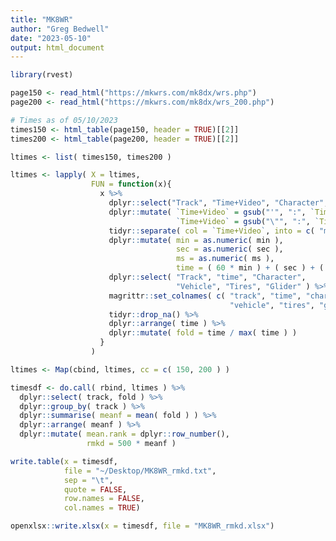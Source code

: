 ```yaml
---
title: "MK8WR"
author: "Greg Bedwell"
date: "2023-05-10"
output: html_document
---
```


```r
library(rvest)
```

```r
page150 <- read_html("https://mkwrs.com/mk8dx/wrs.php")
page200 <- read_html("https://mkwrs.com/mk8dx/wrs_200.php")

# Times as of 05/10/2023
times150 <- html_table(page150, header = TRUE)[[2]]
times200 <- html_table(page200, header = TRUE)[[2]]

ltimes <- list( times150, times200 )

ltimes <- lapply( X = ltimes,
                  FUN = function(x){
                    x %>%
                      dplyr::select("Track", "Time+Video", "Character", "Vehicle", "Tires", "Glider") %>%
                      dplyr::mutate( `Time+Video` = gsub("'", ":", `Time+Video` ),
                                     `Time+Video` = gsub("\"", ":", `Time+Video` ) ) %>%
                      tidyr::separate( col = `Time+Video`, into = c( "min", "sec", "ms" ), sep = ":" ) %>%
                      dplyr::mutate( min = as.numeric( min ),
                                     sec = as.numeric( sec ),
                                     ms = as.numeric( ms ),
                                     time = ( 60 * min ) + ( sec ) + ( ms / 1000 ) ) %>%
                      dplyr::select( "Track", "time", "Character", 
                                     "Vehicle", "Tires", "Glider" ) %>%
                      magrittr::set_colnames( c( "track", "time", "character", 
                                                 "vehicle", "tires", "glider" ) ) %>%
                      tidyr::drop_na() %>%
                      dplyr::arrange( time ) %>%
                      dplyr::mutate( fold = time / max( time ) )
                    }
                  )

ltimes <- Map(cbind, ltimes, cc = c( 150, 200 ) )
```

```r
timesdf <- do.call( rbind, ltimes ) %>%
  dplyr::select( track, fold ) %>%
  dplyr::group_by( track ) %>%
  dplyr::summarise( meanf = mean( fold ) ) %>%
  dplyr::arrange( meanf ) %>%
  dplyr::mutate( mean.rank = dplyr::row_number(),
                 rmkd = 500 * meanf )
```

```r
write.table(x = timesdf,
            file = "~/Desktop/MK8WR_rmkd.txt",
            sep = "\t",
            quote = FALSE,
            row.names = FALSE,
            col.names = TRUE)

openxlsx::write.xlsx(x = timesdf, file = "MK8WR_rmkd.xlsx")
```











































